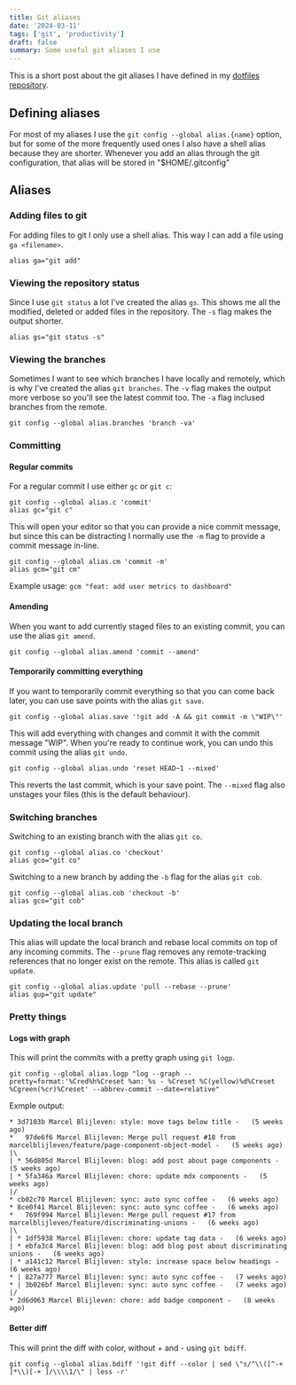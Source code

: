 ```yaml
---
title: Git aliases
date: '2024-03-11'
tags: ['git', 'productivity']
draft: false
summary: Some useful git aliases I use
---
```


This is a short post about the git aliases I have defined in my [dotfiles repository](https://www.github.com/marcelblijleven/dotfiles).

## Defining aliases

For most of my aliases I use the `git config --global alias.{name}` option, but for some of the more frequently used ones I also have a 
shell alias because they are shorter. Whenever you add an alias through the git configuration, that alias will be stored in "$HOME/.gitconfig"

## Aliases

### Adding files to git

For adding files to git I only use a shell alias. This way I can add a file using `ga <filename>`.

```shell
alias ga="git add"
```

### Viewing the repository status

Since I use `git status` a lot I've created the alias `gs`. This shows me all the modified, deleted or added files in the repository.
The `-s` flag makes the output shorter.

```shell
alias gs="git status -s"
```

### Viewing the branches

Sometimes I want to see which branches I have locally and remotely, which is why I've created the alias `git branches`.
The `-v` flag makes the output more verbose so you'll see the latest commit too. The `-a` flag inclused branches from the remote.

```shell
git config --global alias.branches 'branch -va'
```

### Committing

#### Regular commits

For a regular commit I use either `gc` or `git c`:

```shell
git config --global alias.c 'commit'
alias gc="git c"
```

This will open your editor so that you can provide a nice commit message, but since this can be distracting I normally use the `-m` flag
to provide a commit message in-line.

```shell
git config --global alias.cm 'commit -m'
alias gcm="git cm"
```

Example usage: `gcm "feat: add user metrics to dashboard"`

#### Amending

When you want to add currently staged files to an existing commit, you can use the alias `git amend`.

```shell
git config --global alias.amend 'commit --amend'
```

#### Temporarily committing everything

If you want to temporarily commit everything so that you can come back later, you can use save points with the alias `git save`.

```shell
git config --global alias.save '!git add -A && git commit -m \"WIP\"'
```

This will add everything with changes and commit it with the commit message "WIP". When you're ready to 
continue work, you can undo this commit using the alias `git undo`.

```shell
git config --global alias.undo 'reset HEAD~1 --mixed'
```

This reverts the last commit, which is your save point. The `--mixed` flag also unstages your files (this is the default
behaviour).

### Switching branches

Switching to an existing branch with the alias `git co`.

```shell
git config --global alias.co 'checkout'
alias gco="git co"
```

Switching to a new branch by adding the `-b` flag for the alias `git cob`.

```shell
git config --global alias.cob 'checkout -b'
alias gco="git cob"
```

### Updating the local branch

This alias will update the local branch and rebase local commits on top of any incoming commits. The `--prune` flag removes any 
remote-tracking references that no longer exist on the remote. This alias is called `git update`. 

```shell
git config --global alias.update 'pull --rebase --prune'
alias gup="git update"
```


### Pretty things

#### Logs with graph

This will print the commits with a pretty graph using `git logp`.

```shell
git config --global alias.logp "log --graph --pretty=format:'%Cred%h%Creset %an: %s - %Creset %C(yellow)%d%Creset %Cgreen(%cr)%Creset' --abbrev-commit --date=relative"
```

Exmple output:

```
* 3d7103b Marcel Blijleven: style: move tags below title -   (5 weeks ago)
*   97de6f6 Marcel Blijleven: Merge pull request #18 from marcelblijleven/feature/page-component-object-model -   (5 weeks ago)
|\
| * 56d805d Marcel Blijleven: blog: add post about page components -   (5 weeks ago)
| * 5fa346a Marcel Blijleven: chore: update mdx components -   (5 weeks ago)
|/
* cb02c70 Marcel Blijleven: sync: auto sync coffee -   (6 weeks ago)
* 8ce0f41 Marcel Blijleven: sync: auto sync coffee -   (6 weeks ago)
*   769f994 Marcel Blijleven: Merge pull request #17 from marcelblijleven/feature/discriminating-unions -   (6 weeks ago)
|\
| * 1df5938 Marcel Blijleven: chore: update tag data -   (6 weeks ago)
| * ebfa3c4 Marcel Blijleven: blog: add blog post about discriminating unions -   (6 weeks ago)
| * a141c12 Marcel Blijleven: style: increase space below headings -   (6 weeks ago)
* | 827a777 Marcel Blijleven: sync: auto sync coffee -   (7 weeks ago)
* | 3b026bf Marcel Blijleven: sync: auto sync coffee -   (7 weeks ago)
|/
* 2d6d063 Marcel Blijleven: chore: add badge component -   (8 weeks ago)
```

#### Better diff

This will print the diff with color, without + and - using `git bdiff`.

```shell
git config --global alias.bdiff '!git diff --color | sed \"s/^\\([^-+ ]*\\)[-+ ]/\\\\1/\" | less -r'
```

